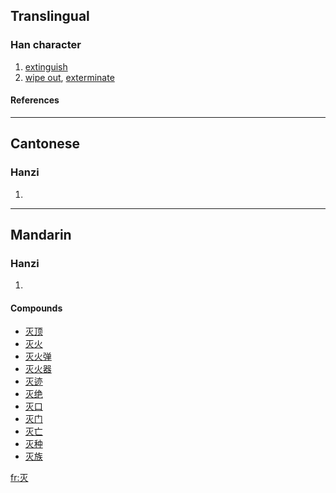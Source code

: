 {{see|滅}}

==Translingual==
===Han character===
{{Han char|rn=86|rad=火|as=01|sn=5|four=|canj=一火 (MF), X一火 (XMF)}}
# [[extinguish]]
# [[wipe out]], [[exterminate]]
====References====
{{Han ref|kx=0665.031|hdz=32188.010|uh=706D|ud=28781}}

----
==Cantonese==
===Hanzi===
{{yue-hanzi|jyut=|y=mit6}}
# {{defn|Cantonese}}

----
==Mandarin==
===Hanzi===
{{cmn-hanzi|tra=滅|pin=[[lìng]] (ling4), [[miè]] (mie4)|wg=ling<sup>4</sup>, mieh<sup>4</sup>}}
# {{defn|Mandarin}}

====Compounds====
*[[灭顶]]
*[[灭火]]
*[[灭火弹]]
*[[灭火器]]
*[[灭迹]]
*[[灭绝]]
*[[灭口]]
*[[灭门]]
*[[灭亡]]
*[[灭种]]
*[[灭族]]

[[fr:灭]]
